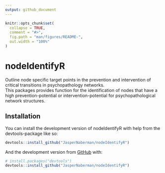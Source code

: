 ```yaml
---
output: github_document
---
```


<!-- README.md is generated from README.Rmd. Please edit that file -->

```r
knitr::opts_chunk$set(
  collapse = TRUE,
  comment = "#>",
  fig.path = "man/figures/README-",
  out.width = "100%"
)
```

# nodeIdentifyR

<!-- badges: start -->
<!-- badges: end -->

Outline node specific target points in the prevention and intervention of critical transitions in psychopathology networks.  
This packages provides function for the identification of nodes that have a high prevention-potential or intervention-potential for psychopathological network structures.

## Installation

You can install the development version of nodeIdentifyR with help from the devtools-package like so:

``` r
devtools::install_github("JasperNaberman/nodeIdentifyR")
```

And the development version from [GitHub](https://github.com/) with:

``` r
# install.packages("devtools")
devtools::install_github("JasperNaberman/nodeIdentifyR")
```
